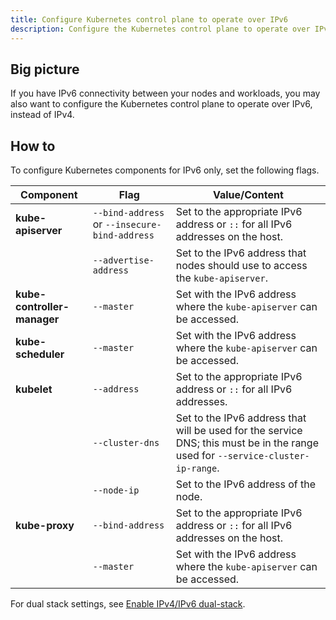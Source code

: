 ```yaml
---
title: Configure Kubernetes control plane to operate over IPv6
description: Configure the Kubernetes control plane to operate over IPv6 for dual stack or IPv6 only.
---
```


## Big picture

If you have IPv6 connectivity between your nodes and workloads, you may also want to configure the Kubernetes control plane to operate over IPv6, instead of IPv4.

## How to

To configure Kubernetes components for IPv6 only, set the following flags.

| Component                   | **Flag**                                      | **Value/Content**                                                                                                               |
| --------------------------- | --------------------------------------------- | ------------------------------------------------------------------------------------------------------------------------------- |
| **kube-apiserver**          | `--bind-address` or `--insecure-bind-address` | Set to the appropriate IPv6 address or `::` for all IPv6 addresses on the host.                                                 |
|                             | `--advertise-address`                         | Set to the IPv6 address that nodes should use to access the `kube-apiserver`.                                                   |
| **kube-controller-manager** | `--master`                                    | Set with the IPv6 address where the `kube-apiserver` can be accessed.                                                           |
| **kube-scheduler**          | `--master`                                    | Set with the IPv6 address where the `kube-apiserver` can be accessed.                                                           |
| **kubelet**                 | `--address`                                   | Set to the appropriate IPv6 address or `::` for all IPv6 addresses.                                                             |
|                             | `--cluster-dns`                               | Set to the IPv6 address that will be used for the service DNS; this must be in the range used for `--service-cluster-ip-range`. |
|                             | `--node-ip`                                   | Set to the IPv6 address of the node.                                                                                            |
| **kube-proxy**              | `--bind-address`                              | Set to the appropriate IPv6 address or `::` for all IPv6 addresses on the host.                                                 |
|                             | `--master`                                    | Set with the IPv6 address where the `kube-apiserver` can be accessed.                                                           |

For dual stack settings, see [Enable IPv4/IPv6 dual-stack](https://kubernetes.io/docs/concepts/services-networking/dual-stack/#prerequisites).
